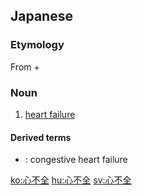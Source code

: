 ==Japanese==
{{ja-kanjitab|しん|ふ|ぜん|yomi=o}}

===Etymology===
From {{m|ja|心|sc=Jpan|tr=shin||heart}} + {{m|ja|不全|sc=Jpan|tr=fuzen||imperfect}}

===Noun===
{{ja-noun|しんふぜん}}
# [[heart failure]]

====Derived terms====
* {{ja-r|鬱血性心不全|うっけつせい-しんふぜん}}: congestive heart failure

[[ko:心不全]]
[[hu:心不全]]
[[sv:心不全]]